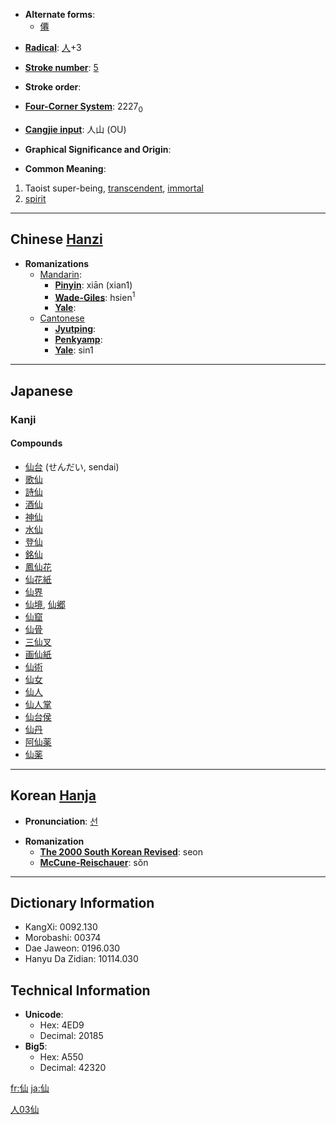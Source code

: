 * '''Alternate forms''':
** [[僊]]

* '''[[Wiktionary:Chinese radical index| Radical]]''': [[Wiktionary:Chinese radical index 人|人]]+3

* '''[[Wiktionary:Chinese total strokes index|Stroke number]]''': [[Wiktionary:Chinese total strokes index 5|5]]

* '''Stroke order''': 

* '''[[Wiktionary:Chinese four corner index|Four-Corner System]]''': 2227<sub>0</sub>

* '''[[Wiktionary:Chinese Cangjie index|Cangjie input]]''': 人山 (OU)

* '''Graphical Significance and Origin''': 

* '''Common Meaning''': 
#Taoist super-being, [[transcendent]], [[immortal]]
#[[spirit]]
----

== Chinese [[Hanzi]] ==

* '''Romanizations'''
** [[Mandarin]]:
*** '''[[Pinyin]]''': xiān (xian1)
*** '''[[Wade-Giles]]''': hsien<sup>1</sup>
*** '''[[Yale]]''': 
**[[Cantonese]]
***'''[[Jyutping]]''':
***'''[[Penkyamp]]''': 
***'''[[Yale]]''': sin1
 

----

== Japanese ==
===Kanji===
{{kanji|[[せん]] ([[sen]])|[[やまびと]] ([[yamabito]]), [[せんにん]] ([[sennin]]), [[せんと]] ([[sento]])}}
====Compounds====
*[[仙台]] (せんだい, sendai)
*[[歌仙]]
*[[詩仙]]
*[[酒仙]]
*[[神仙]]
*[[水仙]]
*[[登仙]]
*[[銘仙]]
*[[鳳仙花]]
*[[仙花紙]]
*[[仙界]]
*[[仙境]], [[仙郷]]
*[[仙窟]]
*[[仙骨]]
*[[三仙叉]]
*[[画仙紙]]
*[[仙術]]
*[[仙女]]
*[[仙人]]
*[[仙人掌]]
*[[仙台侯]]
*[[仙丹]]
*[[阿仙薬]]
*[[仙薬]]

----

== Korean [[Hanja]] ==

* '''Pronunciation''': [[선]]

* '''Romanization'''
** '''[[The 2000 South Korean Revised Romanization|The 2000 South Korean Revised]]''': seon
** '''[[McCune-Reischauer]]''': sŏn

----

== Dictionary Information ==

* KangXi: 0092.130
* Morobashi: 00374
* Dae Jaweon: 0196.030
* Hanyu Da Zidian: 10114.030

== Technical Information ==

* '''Unicode''':
** Hex: 4ED9
** Decimal: 20185
* '''Big5''':
** Hex: A550
** Decimal: 42320

[[Category:Japanese kanji|人03仙]]
[[fr:仙]]
[[ja:仙]]